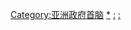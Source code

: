 [[Category:亚洲政府首脑|Category:亚洲政府首脑]]
[[Category:各国政府首脑|*]]
[[Category:亚洲各国政府官员|:]]
[[Category:亚洲各国政治领袖|:]]